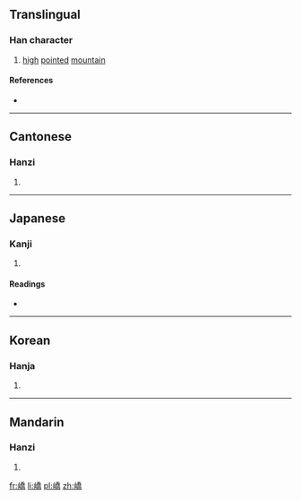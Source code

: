 {{also|峤}}
==Translingual==

===Han character===
{{Han char|rn=46|rad=山|as=12|sn=15|four=2272<sub>7</sub>|canj=山竹大月 (UHKB)|ids=⿰[[山]][[喬]]}}

# [[high]] [[point]]ed [[mountain]]

====References====
* {{Han ref|kx=0320.080|dkj=08488|dj=0620.120|hdz=10797.190|uh=5DA0|ud=23968|bh=E569|bd=58729}}

----

==Cantonese==

===Hanzi===
{{yue-hanzi|jyut=[[giu6]], [[kiu4]]|y=giu6, kiu4|sim=峤}}

# {{defn|lang=yue|sort=山12}}

----

==Japanese==

===Kanji===
{{ja-kanji|grade=|rs=山12}}

# {{defn|lang=ja|sort=山12}}

====Readings====
* {{ja-readings|on=[[きょう]] (kyō), [[ぎょう]] (gyō)|kun=}}

----

==Korean==

===Hanja===
{{ko-hanja|hangeul=교|rv=gyo|mr=kyo}}

# {{defn|lang=ko|sort=山12}}

----

==Mandarin==

===Hanzi===
{{cmn-hanzi|sim=峤|pin=[[jiào]] ([[jiao4]])|wg=chiao<sup>4</sup>}}

# {{defn|lang=cmn|sort=山12}}

[[fr:嶠]]
[[li:嶠]]
[[pl:嶠]]
[[zh:嶠]]